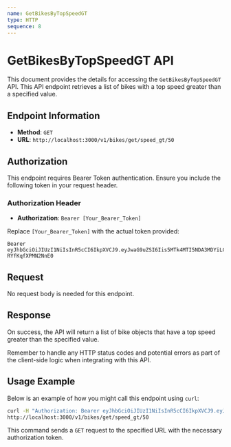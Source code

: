 ```yaml
---
name: GetBikesByTopSpeedGT
type: HTTP
sequence: 8
---
```


# GetBikesByTopSpeedGT API

This document provides the details for accessing the `GetBikesByTopSpeedGT` API. This API endpoint retrieves a list of bikes with a top speed greater than a specified value.

## Endpoint Information

- **Method**: `GET`
- **URL**: `http://localhost:3000/v1/bikes/get/speed_gt/50`

## Authorization

This endpoint requires Bearer Token authentication. Ensure you include the following token in your request header.

### Authorization Header

- **Authorization**: `Bearer [Your_Bearer_Token]`

Replace `[Your_Bearer_Token]` with the actual token provided:

```
Bearer eyJhbGciOiJIUzI1NiIsInR5cCI6IkpXVCJ9.eyJwaG9uZSI6Iis5MTk4MTI5NDA3MDYiLCJ1aWQiOiJhZnJ3dXZkXzFqIn0.se2WRRJhST9uvOyhTwunvJiiMYD-RYfKqfXPMN2NnE0
```

## Request

No request body is needed for this endpoint.

## Response

On success, the API will return a list of bike objects that have a top speed greater than the specified value.

Remember to handle any HTTP status codes and potential errors as part of the client-side logic when integrating with this API.

## Usage Example

Below is an example of how you might call this endpoint using `curl`:

```bash
curl -H "Authorization: Bearer eyJhbGciOiJIUzI1NiIsInR5cCI6IkpXVCJ9.eyJwaG9uZSI6Iis5MTk4MTI5NDA3MDYiLCJ1aWQiOiJhZnJ3dXZkXzFqIn0.se2WRRJhST9uvOyhTwunvJiiMYD-RYfKqfXPMN2NnE0" \
http://localhost:3000/v1/bikes/get/speed_gt/50
```

This command sends a `GET` request to the specified URL with the necessary authorization token.